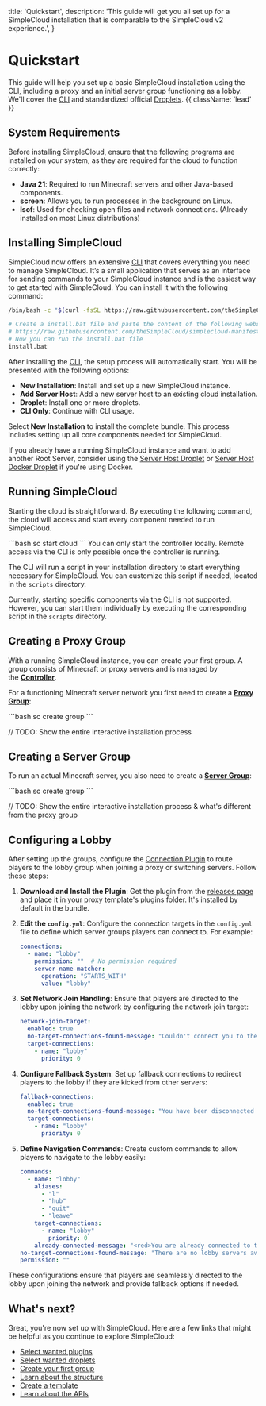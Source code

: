 
  title: 'Quickstart',
  description:
    'This guide will get you all set up for a SimpleCloud installation that is comparable to the SimpleCloud v2 experience.',
}

# Quickstart

This guide will help you set up a basic SimpleCloud installation using the CLI, including a proxy and an initial server group functioning as a lobby. We'll cover the [CLI](/cli) and standardized official [Droplets](/droplets).  {{ className: 'lead' }}

## System Requirements

Before installing SimpleCloud, ensure that the following programs are installed on your system, as they are required for the cloud to function correctly:

-    **Java 21**: Required to run Minecraft servers and other Java-based components.
-    **screen**: Allows you to run processes in the background on Linux.
-    **lsof**: Used for checking open files and network connections. (Already installed on most Linux distributions)

## Installing SimpleCloud

SimpleCloud now offers an extensive [CLI](/cli) that covers everything you need to manage SimpleCloud. It’s a small application that serves as an interface for sending commands to your SimpleCloud instance and is the easiest way to get started with SimpleCloud. You can install it with the following command:

<CodeGroup>

```bash {{ title: 'Unix' }}
/bin/bash -c "$(curl -fsSL https://raw.githubusercontent.com/theSimpleCloud/simplecloud-manifest/HEAD/install.sh)" && sc setup
```

```bash {{ title: 'Windows'}}
# Create a install.bat file and paste the content of the following website into it:
# https://raw.githubusercontent.com/theSimpleCloud/simplecloud-manifest/HEAD/install.bat
# Now you can run the install.bat file
install.bat
```
</CodeGroup>

After installing the [CLI](/cli), the setup process will automatically start. You will be presented with the following options:

-    **New Installation**: Install and set up a new SimpleCloud instance.
-    **Add Server Host**: Add a new server host to an existing cloud installation.
-    **Droplet**: Install one or more droplets.
-    **CLI Only**: Continue with CLI usage.

Select **New Installation** to install the complete bundle. This process includes setting up all core components needed for SimpleCloud.

If you already have a running SimpleCloud instance and want to add another Root Server, consider using the [Server Host Droplet](/droplet/serverhost) or [Server Host Docker Droplet](/droplet/serverhost-docker) if you're using Docker.

## Running SimpleCloud

Starting the cloud is straightforward. By executing the following command, the cloud will access and start every component needed to run SimpleCloud.

<CodeGroup>
    ```bash
    sc start cloud
    ```
</CodeGroup>

<Note>
    You can only start the controller locally. Remote access via the CLI is only possible once the controller is running.
</Note>

The CLI will run a script in your installation directory to start everything necessary for SimpleCloud. You can customize this script if needed, located in the `scripts` directory.

Currently, starting specific components via the CLI is not supported. However, you can start them individually by executing the corresponding script in the `scripts` directory.

## Creating a Proxy Group

With a running SimpleCloud instance, you can create your first group. A group consists of Minecraft or proxy servers and is managed by the [**Controller**](https://docs.simplecloud.app/controller).

For a functioning Minecraft server network you first need to create a [**Proxy Group**](/server-group):

<CodeGroup>
    ```bash
    sc create group
    ```
</CodeGroup>

// TODO: Show the entire interactive installation process

## Creating a Server Group

To run an actual Minecraft server, you also need to create a [**Server Group**](/server-group):

<CodeGroup>
    ```bash
    sc create group
    ```
</CodeGroup>

// TODO: Show the entire interactive installation process & what's different from the proxy group

## Configuring a Lobby

After setting up the groups, configure the [Connection Plugin](/plugin/server-connection) to route players to the lobby group when joining a proxy or switching servers. Follow these steps:

1. **Download and Install the Plugin**: Get the plugin from the [releases page](https://github.com/theSimpleCloud/server-connection-plugin/releases) and place it in your proxy template's plugins folder. It's installed by default in the bundle.

2. **Edit the `config.yml`**: Configure the connection targets in the `config.yml` file to define which server groups players can connect to. For example:

    ```yaml
    connections:
      - name: "lobby"
        permission: ""  # No permission required
        server-name-matcher:
          operation: "STARTS_WITH"
          value: "lobby"
    ```

3. **Set Network Join Handling**: Ensure that players are directed to the lobby upon joining the network by configuring the network join target:

    ```yaml
    network-join-target:
      enabled: true
      no-target-connections-found-message: "Couldn't connect you to the network because no target servers are available."
      target-connections:
        - name: "lobby"
          priority: 0
    ```

4. **Configure Fallback System**: Set up fallback connections to redirect players to the lobby if they are kicked from other servers:

    ```yaml
    fallback-connections:
      enabled: true
      no-target-connections-found-message: "You have been disconnected from the network since you have been kicked and no fallback server are available."
      target-connections:
        - name: "lobby"
          priority: 0
    ```

5. **Define Navigation Commands**: Create custom commands to allow players to navigate to the lobby easily:

    ```yaml
    commands:
      - name: "lobby"
        aliases:
          - "l"
          - "hub"
          - "quit"
          - "leave"
        target-connections:
          - name: "lobby"
            priority: 0
        already-connected-message: "<red>You are already connected to the lobby!"
    no-target-connections-found-message: "There are no lobby servers available at the moment."
    permission: ""
    ```

These configurations ensure that players are seamlessly directed to the lobby upon joining the network and provide fallback options if needed.

## What's next?

Great, you're now set up with SimpleCloud. Here are a few links that might be helpful as you continue to explore SimpleCloud:

-    [Select wanted plugins](/plugin)
-    [Select wanted droplets](/droplet)
-    [Create your first group](/cli#server-group)
-    [Learn about the structure](/structure)
-    [Create a template](/droplet/serverhost#template)
-    [Learn about the APIs](/api)
